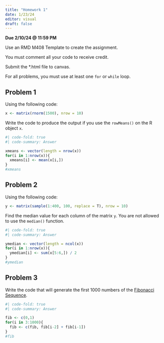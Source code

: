 ```yaml
---
title: "Homework 1"
date: 1/23/24
editor: visual
draft: false
---
```


**Due 2/10/24 \@ 11:59 PM**

Use an RMD M408 Template to create the assignment.

You must comment all your code to receive credit.

Submit the \*.html file to canvas.

For all problems, you must use at least one `for` or `while` loop.

## Problem 1

Using the following code:

```r
x <- matrix(rnorm(1500), nrow = 10)
```

Write the code to produce the output if you use the `rowMeans()` on the R object `x`.

```r
#| code-fold: true
#| code-summary: Answer

xmeans <- vector(length = nrow(x))
for(i in 1:nrow(x)){
  xmeans[i] <- mean(x[i,])
}
#xmeans
```

## Problem 2

Using the following code:

```r
y <- matrix(sample(1:400, 100, replace = T), nrow = 10)
```

Find the median value for each column of the matrix `y`. You are not allowed to use the `median()` function.

```r
#| code-fold: true
#| code-summary: Answer

ymedian <- vector(length = ncol(x))
for(i in 1:nrow(x)){
  ymedian[i] <- sum(x[5:6,]) / 2
}
#ymedian
```

## Problem 3

Write the code that will generate the first 1000 numbers of the [Fibonacci Sequence](https://en.wikipedia.org/wiki/Fibonacci_sequence).

```r
#| code-fold: true
#| code-summary: Answer

fib <- c(0,1)
for(i in 3:1000){
  fib <- c(fib, fib[i-2] + fib[i-1])
}
#fib
```
